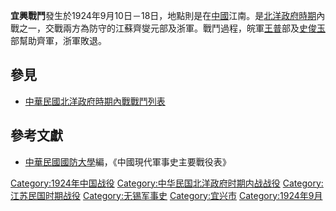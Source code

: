 {{vfd|咱住这儿住了就三个病人。|date=2022/06/27}}
{{Infobox Military Conflict|
campaign=|
image=|
caption=|
conflict=宜興戰鬥|
date=1924年9月10日－18日|
place=[[中國|中國]]江南|
result=浙軍敗退|
combatant1=江蘇齊燮元部|
combatant2=浙2軍陳樂山部| 
commander1=[[齊燮元|齊燮元]]|
commander2=[[陳樂山|陳樂山]]|
strength1=|
strength2=|
casualties1=|
casualties2=|
}}
'''宜興戰鬥'''發生於1924年9月10日－18日，地點則是在[[中國|中國]]江南。是[[北洋政府時期|北洋政府時期]]內戰之一，交戰兩方為防守的江蘇齊燮元部及浙軍。戰鬥過程，皖軍[[王普|王普]]部及[[史俊玉|史俊玉]]部幫助齊軍，浙軍敗退。

==參見==
*[[中華民國北洋政府時期內戰戰鬥列表|中華民國北洋政府時期內戰戰鬥列表]]
==參考文獻==
*[[中華民國|中華民國]][[國防大學_(臺灣)|國防大學]]編，《中國現代軍事史主要戰役表》

[[Category:1924年中国战役|Category:1924年中国战役]]
[[Category:中华民国北洋政府时期内战战役|Category:中华民国北洋政府时期内战战役]]
[[Category:江苏民国时期战役|Category:江苏民国时期战役]]
[[Category:无锡军事史|Category:无锡军事史]]
[[Category:宜兴市|Category:宜兴市]]
[[Category:1924年9月|Category:1924年9月]]